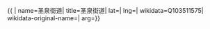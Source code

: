 {{ {{{1|PRC admin/showdata}}}|
name=圣泉街道|
title=圣泉街道|
lat=|
lng=|
wikidata=Q103511575|
wikidata-original-name=|
arg={{{arg|}}}}}